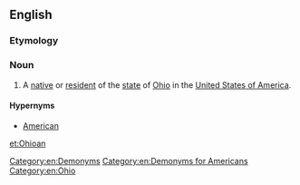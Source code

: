 ==English==

===Etymology===
{{suffix|Ohio|an|lang=en}}

===Noun===
{{en-noun|Ohioans}}

# A [[native]] or [[resident]] of the [[state]] of [[Ohio]] in the [[United States of America]].

====Hypernyms====
* [[American]]

[[Category:en:Demonyms]]
[[Category:en:Demonyms for Americans]]
[[Category:en:Ohio]]

[[et:Ohioan]]